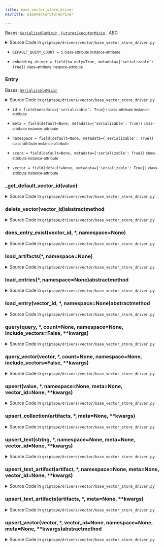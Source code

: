 ```yaml
---
title: base_vector_store_driver
navTitle: BaseVectorStoreDriver

---
```


<span id="griptape.drivers.vector.base_vector_store_driver.BaseVectorStoreDriver"></span>

Bases:
 [`SerializableMixin`](../../mixins/serializable_mixin.mdx#griptape.mixins.serializable_mixin.SerializableMixin "SerializableMixin (griptape.mixins.serializable_mixin.SerializableMixin)")
,  [`FuturesExecutorMixin`](../../mixins/futures_executor_mixin.mdx#griptape.mixins.futures_executor_mixin.FuturesExecutorMixin "FuturesExecutorMixin (griptape.mixins.futures_executor_mixin.FuturesExecutorMixin)")
, <span title="abc.ABC">ABC</span>

<details><summary>Source Code in <code>griptape&#47;drivers&#47;vector&#47;base_vector_store_driver.py</code></summary>

```python
@define
class BaseVectorStoreDriver(SerializableMixin, FuturesExecutorMixin, ABC):
    DEFAULT_QUERY_COUNT = 5

    @define
    class Entry(SerializableMixin):
        id: str = field(metadata={"serializable": True})
        vector: Optional[list[float]] = field(default=None, metadata={"serializable": True})
        score: Optional[float] = field(default=None, metadata={"serializable": True})
        meta: Optional[dict] = field(default=None, metadata={"serializable": True})
        namespace: Optional[str] = field(default=None, metadata={"serializable": True})

        def to_artifact(self) -> BaseArtifact:
            return BaseArtifact.from_json(self.meta["artifact"])  # pyright: ignore[reportOptionalSubscript]

    embedding_driver: BaseEmbeddingDriver = field(kw_only=True, metadata={"serializable": True})

    def upsert_text_artifacts(
        self,
        artifacts: list[TextArtifact] | dict[str, list[TextArtifact]],
        *,
        meta: Optional[dict] = None,
        **kwargs,
    ) -> list[str] | dict[str, list[str]]:
        warnings.warn(
            "`BaseVectorStoreDriver.upsert_text_artifacts` is deprecated and will be removed in a future release. `BaseVectorStoreDriver.upsert_collection` is a drop-in replacement.",
            DeprecationWarning,
            stacklevel=2,
        )
        return self.upsert_collection(artifacts, meta=meta, **kwargs)

    def upsert_text_artifact(
        self,
        artifact: TextArtifact,
        *,
        namespace: Optional[str] = None,
        meta: Optional[dict] = None,
        vector_id: Optional[str] = None,
        **kwargs,
    ) -> str:
        warnings.warn(
            "`BaseVectorStoreDriver.upsert_text_artifacts` is deprecated and will be removed in a future release. `BaseVectorStoreDriver.upsert` is a drop-in replacement.",
            DeprecationWarning,
            stacklevel=2,
        )
        return self.upsert(artifact, namespace=namespace, meta=meta, vector_id=vector_id, **kwargs)

    def upsert_text(
        self,
        string: str,
        *,
        namespace: Optional[str] = None,
        meta: Optional[dict] = None,
        vector_id: Optional[str] = None,
        **kwargs,
    ) -> str:
        warnings.warn(
            "`BaseVectorStoreDriver.upsert_text` is deprecated and will be removed in a future release. `BaseVectorStoreDriver.upsert` is a drop-in replacement.",
            DeprecationWarning,
            stacklevel=2,
        )
        return self.upsert(string, namespace=namespace, meta=meta, vector_id=vector_id, **kwargs)

    @overload
    def upsert_collection(
        self,
        artifacts: list[TextArtifact] | list[ImageArtifact],
        *,
        meta: Optional[dict] = None,
        **kwargs,
    ) -> list[str]: ...

    @overload
    def upsert_collection(
        self,
        artifacts: dict[str, list[TextArtifact]] | dict[str, list[ImageArtifact]],
        *,
        meta: Optional[dict] = None,
        **kwargs,
    ) -> dict[str, list[str]]: ...

    def upsert_collection(
        self,
        artifacts: list[TextArtifact]
        | list[ImageArtifact]
        | dict[str, list[TextArtifact]]
        | dict[str, list[ImageArtifact]],
        *,
        meta: Optional[dict] = None,
        **kwargs,
    ):
        with self.create_futures_executor() as futures_executor:
            if isinstance(artifacts, list):
                return utils.execute_futures_list(
                    [
                        futures_executor.submit(with_contextvars(self.upsert), a, namespace=None, meta=meta, **kwargs)
                        for a in artifacts
                    ],
                )
            futures_dict = {}

            for namespace, artifact_list in artifacts.items():
                for a in artifact_list:
                    if not futures_dict.get(namespace):
                        futures_dict[namespace] = []

                    futures_dict[namespace].append(
                        futures_executor.submit(
                            with_contextvars(self.upsert), a, namespace=namespace, meta=meta, **kwargs
                        )
                    )

            return utils.execute_futures_list_dict(futures_dict)

    def upsert(
        self,
        value: str | TextArtifact | ImageArtifact,
        *,
        namespace: Optional[str] = None,
        meta: Optional[dict] = None,
        vector_id: Optional[str] = None,
        **kwargs,
    ) -> str:
        artifact = TextArtifact(value) if isinstance(value, str) else value

        meta = {} if meta is None else meta

        if vector_id is None:
            value = artifact.to_text() if artifact.reference is None else artifact.to_text() + str(artifact.reference)
            vector_id = self._get_default_vector_id(value)

        if self.does_entry_exist(vector_id, namespace=namespace):
            return vector_id
        meta = {**meta, "artifact": artifact.to_json()}

        vector = self.embedding_driver.embed(artifact, vector_operation="upsert")

        return self.upsert_vector(vector, vector_id=vector_id, namespace=namespace, meta=meta, **kwargs)

    def does_entry_exist(self, vector_id: str, *, namespace: Optional[str] = None) -> bool:
        try:
            return self.load_entry(vector_id, namespace=namespace) is not None
        except Exception:
            return False

    def load_artifacts(self, *, namespace: Optional[str] = None) -> ListArtifact:
        result = self.load_entries(namespace=namespace)
        artifacts = [r.to_artifact() for r in result]

        return ListArtifact([a for a in artifacts if isinstance(a, TextArtifact)])

    @abstractmethod
    def delete_vector(self, vector_id: str) -> None: ...

    @abstractmethod
    def upsert_vector(
        self,
        vector: list[float],
        *,
        vector_id: Optional[str] = None,
        namespace: Optional[str] = None,
        meta: Optional[dict] = None,
        **kwargs,
    ) -> str: ...

    @abstractmethod
    def load_entry(self, vector_id: str, *, namespace: Optional[str] = None) -> Optional[Entry]: ...

    @abstractmethod
    def load_entries(self, *, namespace: Optional[str] = None) -> list[Entry]: ...

    def query_vector(
        self,
        vector: list[float],
        *,
        count: Optional[int] = None,
        namespace: Optional[str] = None,
        include_vectors: bool = False,
        **kwargs,
    ) -> list[Entry]:
        # TODO: Mark as abstract method for griptape 2.0
        raise NotImplementedError(f"{self.__class__.__name__} does not support vector query.")

    def query(
        self,
        query: str | TextArtifact | ImageArtifact,
        *,
        count: Optional[int] = None,
        namespace: Optional[str] = None,
        include_vectors: bool = False,
        **kwargs,
    ) -> list[Entry]:
        try:
            vector = self.embedding_driver.embed(query, vector_operation="query")
        except ValueError as e:
            raise ValueError(
                "The Embedding Driver, %s, used by the Vector Store does not support embedding the %s type."
                "To resolve, provide an Embedding Driver that supports this type.",
                self.embedding_driver.__class__.__name__,
                type(query),
            ) from e
        return self.query_vector(vector, count=count, namespace=namespace, include_vectors=include_vectors, **kwargs)

    def _get_default_vector_id(self, value: str) -> str:
        return str(uuid.uuid5(uuid.NAMESPACE_OID, value))
```

</details>

-   `DEFAULT_QUERY_COUNT = 5` <small>class-attribute</small> <small>instance-attribute</small>  <span id="griptape.drivers.vector.base_vector_store_driver.BaseVectorStoreDriver.DEFAULT_QUERY_COUNT"></span> 

-   `embedding_driver = field(kw_only=True, metadata={'serializable': True})` <small>class-attribute</small> <small>instance-attribute</small>  <span id="griptape.drivers.vector.base_vector_store_driver.BaseVectorStoreDriver.embedding_driver"></span> 

<span id="griptape.drivers.vector.base_vector_store_driver.BaseVectorStoreDriver.Entry"></span>

### Entry

Bases:
 [`SerializableMixin`](../../mixins/serializable_mixin.mdx#griptape.mixins.serializable_mixin.SerializableMixin "SerializableMixin (griptape.mixins.serializable_mixin.SerializableMixin)")

<details><summary>Source Code in <code>griptape&#47;drivers&#47;vector&#47;base_vector_store_driver.py</code></summary>

```python
@define
class Entry(SerializableMixin):
    id: str = field(metadata={"serializable": True})
    vector: Optional[list[float]] = field(default=None, metadata={"serializable": True})
    score: Optional[float] = field(default=None, metadata={"serializable": True})
    meta: Optional[dict] = field(default=None, metadata={"serializable": True})
    namespace: Optional[str] = field(default=None, metadata={"serializable": True})

    def to_artifact(self) -> BaseArtifact:
        return BaseArtifact.from_json(self.meta["artifact"])  # pyright: ignore[reportOptionalSubscript]
```

</details>

-   `id = field(metadata={'serializable': True})` <small>class-attribute</small> <small>instance-attribute</small>  <span id="griptape.drivers.vector.base_vector_store_driver.BaseVectorStoreDriver.Entry.id"></span> 

-   `meta = field(default=None, metadata={'serializable': True})` <small>class-attribute</small> <small>instance-attribute</small>  <span id="griptape.drivers.vector.base_vector_store_driver.BaseVectorStoreDriver.Entry.meta"></span> 

-   `namespace = field(default=None, metadata={'serializable': True})` <small>class-attribute</small> <small>instance-attribute</small>  <span id="griptape.drivers.vector.base_vector_store_driver.BaseVectorStoreDriver.Entry.namespace"></span> 

-   `score = field(default=None, metadata={'serializable': True})` <small>class-attribute</small> <small>instance-attribute</small>  <span id="griptape.drivers.vector.base_vector_store_driver.BaseVectorStoreDriver.Entry.score"></span> 

-   `vector = field(default=None, metadata={'serializable': True})` <small>class-attribute</small> <small>instance-attribute</small>  <span id="griptape.drivers.vector.base_vector_store_driver.BaseVectorStoreDriver.Entry.vector"></span> 

<span id="griptape.drivers.vector.base_vector_store_driver.BaseVectorStoreDriver._get_default_vector_id"></span>

### \_get_default_vector_id(value)

<details><summary>Source Code in <code>griptape&#47;drivers&#47;vector&#47;base_vector_store_driver.py</code></summary>

```python
def _get_default_vector_id(self, value: str) -> str:
    return str(uuid.uuid5(uuid.NAMESPACE_OID, value))
```

</details>

<span id="griptape.drivers.vector.base_vector_store_driver.BaseVectorStoreDriver.delete_vector"></span>

### delete_vector(vector_id)abstractmethod

<details><summary>Source Code in <code>griptape&#47;drivers&#47;vector&#47;base_vector_store_driver.py</code></summary>

```python
@abstractmethod
def delete_vector(self, vector_id: str) -> None: ...
```

</details>

<span id="griptape.drivers.vector.base_vector_store_driver.BaseVectorStoreDriver.does_entry_exist"></span>

### does_entry_exist(vector_id, \*, namespace=None)

<details><summary>Source Code in <code>griptape&#47;drivers&#47;vector&#47;base_vector_store_driver.py</code></summary>

```python
def does_entry_exist(self, vector_id: str, *, namespace: Optional[str] = None) -> bool:
    try:
        return self.load_entry(vector_id, namespace=namespace) is not None
    except Exception:
        return False
```

</details>

<span id="griptape.drivers.vector.base_vector_store_driver.BaseVectorStoreDriver.load_artifacts"></span>

### load_artifacts(\*, namespace=None)

<details><summary>Source Code in <code>griptape&#47;drivers&#47;vector&#47;base_vector_store_driver.py</code></summary>

```python
def load_artifacts(self, *, namespace: Optional[str] = None) -> ListArtifact:
    result = self.load_entries(namespace=namespace)
    artifacts = [r.to_artifact() for r in result]

    return ListArtifact([a for a in artifacts if isinstance(a, TextArtifact)])
```

</details>

<span id="griptape.drivers.vector.base_vector_store_driver.BaseVectorStoreDriver.load_entries"></span>

### load_entries(\*, namespace=None)abstractmethod

<details><summary>Source Code in <code>griptape&#47;drivers&#47;vector&#47;base_vector_store_driver.py</code></summary>

```python
@abstractmethod
def load_entries(self, *, namespace: Optional[str] = None) -> list[Entry]: ...
```

</details>

<span id="griptape.drivers.vector.base_vector_store_driver.BaseVectorStoreDriver.load_entry"></span>

### load_entry(vector_id, \*, namespace=None)abstractmethod

<details><summary>Source Code in <code>griptape&#47;drivers&#47;vector&#47;base_vector_store_driver.py</code></summary>

```python
@abstractmethod
def load_entry(self, vector_id: str, *, namespace: Optional[str] = None) -> Optional[Entry]: ...
```

</details>

<span id="griptape.drivers.vector.base_vector_store_driver.BaseVectorStoreDriver.query"></span>

### query(query, \*, count=None, namespace=None, include_vectors=False, \*\*kwargs)

<details><summary>Source Code in <code>griptape&#47;drivers&#47;vector&#47;base_vector_store_driver.py</code></summary>

```python
def query(
    self,
    query: str | TextArtifact | ImageArtifact,
    *,
    count: Optional[int] = None,
    namespace: Optional[str] = None,
    include_vectors: bool = False,
    **kwargs,
) -> list[Entry]:
    try:
        vector = self.embedding_driver.embed(query, vector_operation="query")
    except ValueError as e:
        raise ValueError(
            "The Embedding Driver, %s, used by the Vector Store does not support embedding the %s type."
            "To resolve, provide an Embedding Driver that supports this type.",
            self.embedding_driver.__class__.__name__,
            type(query),
        ) from e
    return self.query_vector(vector, count=count, namespace=namespace, include_vectors=include_vectors, **kwargs)
```

</details>

<span id="griptape.drivers.vector.base_vector_store_driver.BaseVectorStoreDriver.query_vector"></span>

### query_vector(vector, \*, count=None, namespace=None, include_vectors=False, \*\*kwargs)

<details><summary>Source Code in <code>griptape&#47;drivers&#47;vector&#47;base_vector_store_driver.py</code></summary>

```python
def query_vector(
    self,
    vector: list[float],
    *,
    count: Optional[int] = None,
    namespace: Optional[str] = None,
    include_vectors: bool = False,
    **kwargs,
) -> list[Entry]:
    # TODO: Mark as abstract method for griptape 2.0
    raise NotImplementedError(f"{self.__class__.__name__} does not support vector query.")
```

</details>

<span id="griptape.drivers.vector.base_vector_store_driver.BaseVectorStoreDriver.upsert"></span>

### upsert(value, \*, namespace=None, meta=None, vector_id=None, \*\*kwargs)

<details><summary>Source Code in <code>griptape&#47;drivers&#47;vector&#47;base_vector_store_driver.py</code></summary>

```python
def upsert(
    self,
    value: str | TextArtifact | ImageArtifact,
    *,
    namespace: Optional[str] = None,
    meta: Optional[dict] = None,
    vector_id: Optional[str] = None,
    **kwargs,
) -> str:
    artifact = TextArtifact(value) if isinstance(value, str) else value

    meta = {} if meta is None else meta

    if vector_id is None:
        value = artifact.to_text() if artifact.reference is None else artifact.to_text() + str(artifact.reference)
        vector_id = self._get_default_vector_id(value)

    if self.does_entry_exist(vector_id, namespace=namespace):
        return vector_id
    meta = {**meta, "artifact": artifact.to_json()}

    vector = self.embedding_driver.embed(artifact, vector_operation="upsert")

    return self.upsert_vector(vector, vector_id=vector_id, namespace=namespace, meta=meta, **kwargs)
```

</details>

<span id="griptape.drivers.vector.base_vector_store_driver.BaseVectorStoreDriver.upsert_collection"></span>

### upsert_collection(artifacts, \*, meta=None, \*\*kwargs)

<details><summary>Source Code in <code>griptape&#47;drivers&#47;vector&#47;base_vector_store_driver.py</code></summary>

```python
def upsert_collection(
    self,
    artifacts: list[TextArtifact]
    | list[ImageArtifact]
    | dict[str, list[TextArtifact]]
    | dict[str, list[ImageArtifact]],
    *,
    meta: Optional[dict] = None,
    **kwargs,
):
    with self.create_futures_executor() as futures_executor:
        if isinstance(artifacts, list):
            return utils.execute_futures_list(
                [
                    futures_executor.submit(with_contextvars(self.upsert), a, namespace=None, meta=meta, **kwargs)
                    for a in artifacts
                ],
            )
        futures_dict = {}

        for namespace, artifact_list in artifacts.items():
            for a in artifact_list:
                if not futures_dict.get(namespace):
                    futures_dict[namespace] = []

                futures_dict[namespace].append(
                    futures_executor.submit(
                        with_contextvars(self.upsert), a, namespace=namespace, meta=meta, **kwargs
                    )
                )

        return utils.execute_futures_list_dict(futures_dict)
```

</details>

<span id="griptape.drivers.vector.base_vector_store_driver.BaseVectorStoreDriver.upsert_text"></span>

### upsert_text(string, \*, namespace=None, meta=None, vector_id=None, \*\*kwargs)

<details><summary>Source Code in <code>griptape&#47;drivers&#47;vector&#47;base_vector_store_driver.py</code></summary>

```python
def upsert_text(
    self,
    string: str,
    *,
    namespace: Optional[str] = None,
    meta: Optional[dict] = None,
    vector_id: Optional[str] = None,
    **kwargs,
) -> str:
    warnings.warn(
        "`BaseVectorStoreDriver.upsert_text` is deprecated and will be removed in a future release. `BaseVectorStoreDriver.upsert` is a drop-in replacement.",
        DeprecationWarning,
        stacklevel=2,
    )
    return self.upsert(string, namespace=namespace, meta=meta, vector_id=vector_id, **kwargs)
```

</details>

<span id="griptape.drivers.vector.base_vector_store_driver.BaseVectorStoreDriver.upsert_text_artifact"></span>

### upsert_text_artifact(artifact, \*, namespace=None, meta=None, vector_id=None, \*\*kwargs)

<details><summary>Source Code in <code>griptape&#47;drivers&#47;vector&#47;base_vector_store_driver.py</code></summary>

```python
def upsert_text_artifact(
    self,
    artifact: TextArtifact,
    *,
    namespace: Optional[str] = None,
    meta: Optional[dict] = None,
    vector_id: Optional[str] = None,
    **kwargs,
) -> str:
    warnings.warn(
        "`BaseVectorStoreDriver.upsert_text_artifacts` is deprecated and will be removed in a future release. `BaseVectorStoreDriver.upsert` is a drop-in replacement.",
        DeprecationWarning,
        stacklevel=2,
    )
    return self.upsert(artifact, namespace=namespace, meta=meta, vector_id=vector_id, **kwargs)
```

</details>

<span id="griptape.drivers.vector.base_vector_store_driver.BaseVectorStoreDriver.upsert_text_artifacts"></span>

### upsert_text_artifacts(artifacts, \*, meta=None, \*\*kwargs)

<details><summary>Source Code in <code>griptape&#47;drivers&#47;vector&#47;base_vector_store_driver.py</code></summary>

```python
def upsert_text_artifacts(
    self,
    artifacts: list[TextArtifact] | dict[str, list[TextArtifact]],
    *,
    meta: Optional[dict] = None,
    **kwargs,
) -> list[str] | dict[str, list[str]]:
    warnings.warn(
        "`BaseVectorStoreDriver.upsert_text_artifacts` is deprecated and will be removed in a future release. `BaseVectorStoreDriver.upsert_collection` is a drop-in replacement.",
        DeprecationWarning,
        stacklevel=2,
    )
    return self.upsert_collection(artifacts, meta=meta, **kwargs)
```

</details>

<span id="griptape.drivers.vector.base_vector_store_driver.BaseVectorStoreDriver.upsert_vector"></span>

### upsert_vector(vector, \*, vector_id=None, namespace=None, meta=None, \*\*kwargs)abstractmethod

<details><summary>Source Code in <code>griptape&#47;drivers&#47;vector&#47;base_vector_store_driver.py</code></summary>

```python
@abstractmethod
def upsert_vector(
    self,
    vector: list[float],
    *,
    vector_id: Optional[str] = None,
    namespace: Optional[str] = None,
    meta: Optional[dict] = None,
    **kwargs,
) -> str: ...
```

</details>
